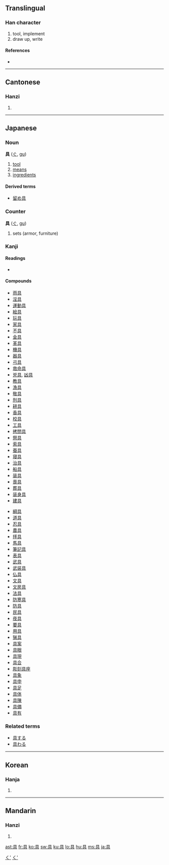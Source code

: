 ==Translingual==

===Han character===
{{Han char|rn=12|rad=八|as=06|sn=8|four=6080<sub>1</sub>|canj=月一一金 (BMMC)}}

# tool, implement
# draw up, write

====References====
* {{Han ref|kx=0128.010|dkj=01473|dj=0286.110|hdz=10246.040|uh=5177|ud=20855|bh=A8E3|bd=43235}}

----

==Cantonese==

===Hanzi===
{{yue-hanzi|jyut=|y=geui6}}

# {{defn|Cantonese}}

----

==Japanese==

===Noun===
'''具''' ([[ぐ]], [[gu]])

# [[tool]]
# [[means]]
# [[ingredients]]

====Derived terms====
* [[留め具]]

===Counter===
'''具''' ([[ぐ]], [[gu]])

# sets (armor, furniture)

===Kanji===
{{ja-kanji|grade=3|rs=八06}}

====Readings====
* {{ja-readings|on=[[ぐ]] ([[gu]]), [[く]] ([[ku]])|kun=[[そなえる]] ([[具える]], [[sonaeru]]), [[そなえ]] ([[具え]], [[sonae]]), [[つぶさに]] ([[具に]], [[tsubusani]])}}

====Compounds====
{{top2}}
* [[雨具]]
* [[淫具]]
* [[運動具]]
* [[絵具]]
* [[玩具]]
* [[家具]]
* [[不具]]
* [[金具]]
* [[革具]]
* [[機具]]
* [[器具]]
* [[弓具]]
* [[救命具]]
* [[兇具]], [[凶具]]
* [[教具]]
* [[漁具]]
* [[敬具]]
* [[刑具]]
* [[耕具]]
* [[香具]]
* [[校具]]
* [[工具]]
* [[拷問具]]
* [[祭具]]
* [[索具]]
* [[蚕具]]
* [[寝具]]
* [[治具]]
* [[船具]]
* [[装具]]
* [[喪具]]
* [[葬具]]
* [[装身具]]
* [[建具]]
{{mid2}}
* [[綱具]]
* [[道具]]
* [[忍具]]
* [[農具]]
* [[拝具]]
* [[馬具]]
* [[筆記具]]
* [[表具]]
* [[武具]]
* [[武装具]]
* [[仏具]]
* [[文具]]
* [[文房具]]
* [[法具]]
* [[防寒具]]
* [[防具]]
* [[民具]]
* [[夜具]]
* [[要具]]
* [[用具]]
* [[猟具]]
* [[具案]]
* [[具眼]]
* [[具現]]
* [[具合]]
* [[彫刻具座]]
* [[具象]]
* [[具申]]
* [[具足]]
* [[具体]]
* [[具陳]]
* [[具備]]
* [[具有]]
{{bottom}}

===Related terms===
* [[具する]]
* [[具わる]]

[[Category:Japanese counters|く']]
[[Category:Japanese nouns|く']]

----

==Korean==

===Hanja===
{{ko-hanja|hangeul=구|rv=gu|mr=ku|eumhun=[[갖추다|갖출]]|ehrv=gatchuda|ehmr=katch'uda|ehy=kacchwuta}}

# {{defn|Korean}}

----

==Mandarin==

===Hanzi===
{{cmn-hanzi|pin=[[cí]] ([[ci2]]), [[jù]] ([[ju4]])|wg=tz'u<sup>2</sup>, chü<sup>4</sup>}}

# {{defn|Mandarin}}

[[ast:具]]
[[fr:具]]
[[ko:具]]
[[sw:具]]
[[ku:具]]
[[lo:具]]
[[hu:具]]
[[ms:具]]
[[ja:具]]